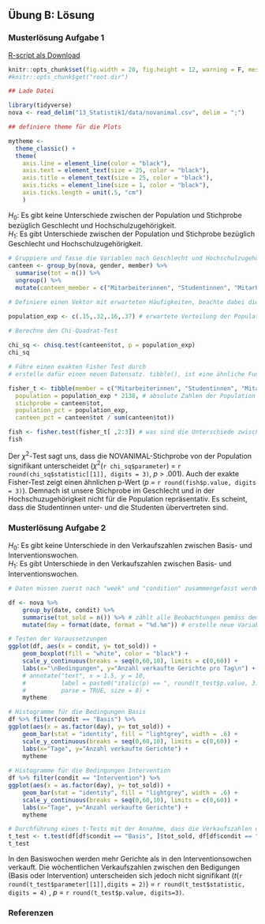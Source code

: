 ## Übung B: Lösung


###  Musterlösung Aufgabe 1
[R-script als Download](13_Statistik1/RFiles/Uebung_B_loesung.R)

```r
knitr::opts_chunk$set(fig.width = 20, fig.height = 12, warning = F, message = F, error = F, include = T)
#knitr::opts_chunk$get("root.dir")
```


```r
## Lade Datei

library(tidyverse)
nova <- read_delim("13_Statistik1/data/novanimal.csv", delim = ";")

## definiere theme für die Plots

mytheme <- 
  theme_classic() + 
  theme(
    axis.line = element_line(color = "black"), 
    axis.text = element_text(size = 25, color = "black"), 
    axis.title = element_text(size = 25, color = "black"), 
    axis.ticks = element_line(size = 1, color = "black"), 
    axis.ticks.length = unit(.5, "cm")
    )

```

$H_0$: Es gibt keine Unterschiede zwischen der Population und Stichprobe bezüglich Geschlecht und Hochschulzugehörigkeit. 
<br>
$H_1$: Es gibt Unterschiede zwischen der Population und Stichprobe bezüglich Geschlecht und Hochschulzugehörigkeit.

```r
# Gruppiere und fasse die Variablen nach Geschlecht und Hochschulzugehörigkeit zusammen 
canteen <- group_by(nova, gender, member) %>% 
  summarise(tot = n()) %>% 
  ungroup() %>%
  mutate(canteen_member = c("Mitarbeiterinnen", "Studentinnen", "Mitarbeiter", "Studenten")) # Fasse die ersten beiden Variablen zusammen

# Definiere einen Vektor mit erwarteten Häufigkeiten, beachte dabei die Reihenfolge 

population_exp <- c(.15,.32,.16,.37) # erwartete Verteilung der Population (Achtung die Summe muss 1 ergeben)
  
# Berechne den Chi-Quadrat-Test

chi_sq <- chisq.test(canteen$tot, p = population_exp)
chi_sq

# Führe einen exakten Fisher Test durch
# erstelle dafür einen neuen Datensatz. tibble(), ist eine ähnliche Funktion wie data.frame() vom Hause tidyverse

fisher_t <- tibble(member = c("Mitarbeiterinnen", "Studentinnen", "Mitarbeiter", "Studenten"),
  population = population_exp * 2138, # absolute Zahlen der Population Mitarbeiterinnen, Studentinnen, Mitarbeiter, Studenten => Fisher exakt test kann nicht mit erwarteten Wahrscheinlichkeiten rechnen
  stichprobe = canteen$tot,
  population_pct = population_exp,
  canteen_pct = canteen$tot / sum(canteen$tot)) 

fish <- fisher.test(fisher_t[ ,2:3]) # was sind die Unterschiede zwischen den beiden Tests (Chisquare und Fisher exakt Test)? Wieso gibt es keinen OR aus?
fish
```

Der $\chi^2$-Test sagt uns, dass die NOVANIMAL-Stichprobe von der Population signifikant unterscheidet ($\chi^2$(`r chi_sq$parameter`) = `r round(chi_sq$statistic[[1]], digits = 3)`, *p* > .001). Auch der exakte Fisher-Test zeigt einen ähnlichen p-Wert (*p* = `r round(fish$p.value, digits = 3)`). Demnach ist unsere Stichprobe im Geschlecht und in der Hochschuzugehörigkeit nicht für die Population repräsentativ. Es scheint, dass die Studentinnen unter- und die Studenten übervertreten sind.


###  Musterlösung Aufgabe 2

$H_0$: Es gibt keine Unterschiede in den Verkaufszahlen zwischen Basis- und Interventionswochen. 
<br>
$H_1$: Es gibt Unterschiede in den Verkaufszahlen zwischen Basis- und Interventionswochen.


```r
# Daten müssen zuerst nach "week" und "condition" zusammengefasst werden

df <- nova %>%
    group_by(date, condit) %>%  
    summarise(tot_sold = n()) %>% # zählt alle Beobachtungen gemäss dem group_by zusammen
    mutate(day = format(date, format = "%d.%m")) # erstelle neue Variable, damit beim Historgamm die X-Achse besser leserlich wird

# Testen der Voraussetzungen
ggplot(df, aes(x = condit, y= tot_sold)) + 
    geom_boxplot(fill = "white", color = "black") + 
    scale_y_continuous(breaks = seq(0,60,10), limits = c(0,60)) +
    labs(x="\nBedingungen", y="Anzahl verkaufte Gerichte pro Tag\n") + 
    # annotate("text", x = 1.5, y = 10, 
    #          label = paste0("italic(p) == ", round(t_test$p.value, 3)), 
    #          parse = TRUE, size = 8) +
    mytheme

# Histogramme für die Bedingungen Basis
df %>% filter(condit == "Basis") %>%
ggplot(aes(x = as.factor(day), y= tot_sold)) + 
    geom_bar(stat = "identity", fill = "lightgrey", width = .6) + 
    scale_y_continuous(breaks = seq(0,60,10), limits = c(0,60)) +
    labs(x="Tage", y="Anzahl verkaufte Gerichte") +
    mytheme
  
# Histogramme für die Bedingungen Intervention
df %>% filter(condit == "Intervention") %>%
ggplot(aes(x = as.factor(day), y= tot_sold)) + 
    geom_bar(stat = "identity", fill = "lightgrey", width = .6) + 
    scale_y_continuous(breaks = seq(0,60,10), limits = c(0,60)) + 
    labs(x="Tage", y="Anzahl verkaufte Gerichte") +
    mytheme

```


```r

# Durchführung eines t-Tests mit der Annahme, dass die Verkaufszahlen unabhängig sind
t_test <- t.test(df[df$condit == "Basis", ]$tot_sold, df[df$condit == "Intervention", ]$tot_sold, var.equal = F)
t_test
```

In den Basiswochen werden mehr Gerichte als in den Interventionsowchen verkauft. Die wöchentlichen Verkaufszahlen zwischen den Bedigungen (Basis oder Intervention) unterscheiden sich jedoch nicht signifikant (*t*(`r round(t_test$parameter[[1]],digits = 2)`) = `r round(t_test$statistic, digits = 4)` , *p* = `r round(t_test$p.value, digits=3)`.

###  Referenzen

